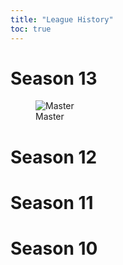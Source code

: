 ```yaml
---
title: "League History"
toc: true
---
```


# Season 13

![Master](https://static.wikia.nocookie.net/leagueoflegends/images/e/eb/Season_2022_-_Master.png/revision/latest?cb=20220105214311){fig-align="left"}

# Season 12

# Season 11

# Season 10
